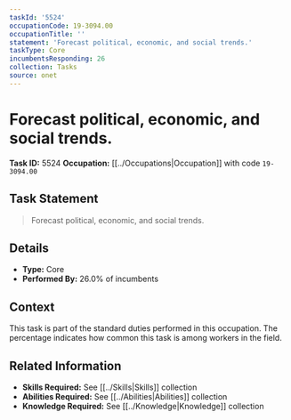 ```yaml
---
taskId: '5524'
occupationCode: 19-3094.00
occupationTitle: ''
statement: 'Forecast political, economic, and social trends.'
taskType: Core
incumbentsResponding: 26
collection: Tasks
source: onet
---
```

# Forecast political, economic, and social trends.

**Task ID:** 5524
**Occupation:** [[../Occupations|Occupation]] with code `19-3094.00`

## Task Statement

> Forecast political, economic, and social trends.

## Details

- **Type:** Core
- **Performed By:** 26.0% of incumbents

## Context

This task is part of the standard duties performed in this occupation. The percentage indicates how common this task is among workers in the field.

## Related Information

- **Skills Required:** See [[../Skills|Skills]] collection
- **Abilities Required:** See [[../Abilities|Abilities]] collection
- **Knowledge Required:** See [[../Knowledge|Knowledge]] collection
